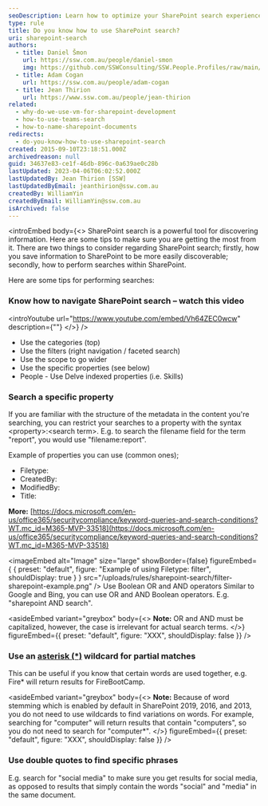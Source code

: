 ```yaml
---
seoDescription: Learn how to optimize your SharePoint search experience with expert tips on using categories, filters, and advanced operators for better results
type: rule
title: Do you know how to use SharePoint search?
uri: sharepoint-search
authors:
  - title: Daniel Šmon
    url: https://ssw.com.au/people/daniel-smon
    img: https://github.com/SSWConsulting/SSW.People.Profiles/raw/main/Daniel-Smon/Images/Daniel-Smon-Profile.jpg
  - title: Adam Cogan
    url: https://ssw.com.au/people/adam-cogan
  - title: Jean Thirion
    url: https://www.ssw.com.au/people/jean-thirion
related:
  - why-do-we-use-vm-for-sharepoint-development
  - how-to-use-teams-search
  - how-to-name-sharepoint-documents
redirects:
  - do-you-know-how-to-use-sharepoint-search
created: 2015-09-10T23:18:51.000Z
archivedreason: null
guid: 34637e83-ce1f-46db-896c-0a639ae0c28b
lastUpdated: 2023-04-06T06:02:52.000Z
lastUpdatedBy: Jean Thirion [SSW]
lastUpdatedByEmail: jeanthirion@ssw.com.au
createdBy: WilliamYin
createdByEmail: WilliamYin@ssw.com.au
isArchived: false
---
```


<introEmbed
  body={<>
SharePoint search is a powerful tool for discovering information. Here are some tips to make sure you are getting the most from it. There are two things to consider regarding SharePoint search; firstly, how you save information to SharePoint to be more easily discoverable; secondly, how to perform searches within SharePoint.

Here are some tips for performing searches:

### Know how to navigate SharePoint search – watch this video

<introYoutube url="https://www.youtube.com/embed/Vh64ZEC0wcw" description={""} 
  </>}
/>
* Use the categories (top)
* Use the filters (right navigation / faceted search)
* Use the scope to go wider
* Use the specific properties (see below)
* People - Use Delve indexed properties (i.e. Skills)

### Search a specific property

If you are familiar with the structure of the metadata in the content you're searching, you can restrict your searches to a property with the syntax &lt;property&gt;:&lt;search term&gt;. E.g. to search the filename field for the term "report", you would use "filename:report".

Example of properties you can use (common ones);

* Filetype:
* CreatedBy:
* ModifiedBy:
* Title:

**More:** [https://docs.microsoft.com/en-us/office365/securitycompliance/keyword-queries-and-search-conditions?WT.mc_id=M365-MVP-33518](https://docs.microsoft.com/en-us/office365/securitycompliance/keyword-queries-and-search-conditions?WT.mc_id=M365-MVP-33518)


<imageEmbed
  alt="Image"
  size="large"
  showBorder={false}
  figureEmbed={ {
    preset: "default",
    figure: "Example of using Filetype: filter",
    shouldDisplay: true
  } }
  src="/uploads/rules/sharepoint-search/filter-sharepoint-example.png"
/>
Use Boolean OR and AND operators
Similar to Google and Bing, you can use OR and AND Boolean operators. E.g. "sharepoint AND search".

<asideEmbed
  variant="greybox"
  body={<>
    **Note:** OR and AND must be capitalized, however, the case is irrelevant for actual search terms.
  </>}
  figureEmbed={{
    preset: "default",
    figure: "XXX",
    shouldDisplay: false
  }}
/>

### Use an [asterisk (\*)](http://en.wikipedia.org/wiki/Asterisk) wildcard for partial matches

This can be useful if you know that certain words are used together, e.g. Fire\* will return results for FireBootCamp.

<asideEmbed
  variant="greybox"
  body={<>
    **Note:** Because of word stemming which is enabled by default in SharePoint 2019, 2016, and 2013, you do not need to use wildcards to find variations on words. For example, searching for "computer" will return results that contain "computers", so you do not need to search for "computer\*".
  </>}
  figureEmbed={{
    preset: "default",
    figure: "XXX",
    shouldDisplay: false
  }}
/>

### Use double quotes to find specific phrases

E.g. search for "social media" to make sure you get results for social media, as opposed to results that simply contain the words "social" and "media" in the same document.
